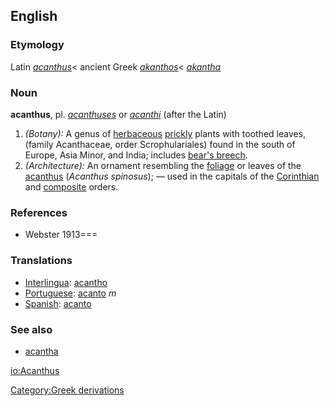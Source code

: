 ==English==
===Etymology===
Latin ''[[acanthus]]''< ancient Greek ''[[akanthos]]''< ''[[akantha]]''

===Noun===
'''acanthus''', pl. ''[[acanthuses]]'' or ''[[acanthi]]'' (after the Latin) 
#''(Botany):'' A genus of [[herbaceous]] [[prickly]] plants with toothed leaves, (family Acanthaceae, order Scrophulariales) found in the south of Europe, Asia Minor, and India; includes [[bear's breech]].
#''(Architecture):'' An ornament resembling the [[foliage]] or leaves of the [[acanthus]] (''Acanthus spinosus''); &mdash; used in the capitals of the [[Corinthian]] and [[composite]] orders.

===References===
*Webster 1913===

===Translations===
*[[Interlingua]]: [[acantho]]
*[[Portuguese]]: [[acanto]] ''m''
*[[Spanish]]: [[acanto]]
[[Category:Greek derivations]]

===See also===
*[[acantha]]

[[io:Acanthus]]